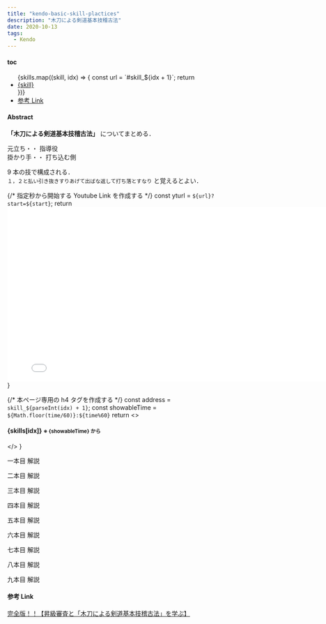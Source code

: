 ```yaml
---
title: "kendo-basic-skill-plactices"
description: "木刀による剣道基本技稽古法"
date: 2020-10-13
tags:
  - Kendo
---
```


#### toc


<ul>
  {skills.map((skill, idx) => {
    const url = `#skill_${idx + 1}`;
    return <li><a href={url}>{skill}</a></li>
  })}
  <li><a href="#links">参考 Link</a></li>
</ul>

#### Abstract

**「木刀による剣道基本技稽古法」** についてまとめる．

元立ち・・ 指導役  
掛かり手・・ 打ち込む側

9 本の技で構成される．  
`１，２と払い引き抜きすりあげて出ばな返して打ち落とすなり` と覚えるとよい．

{/* 指定秒から開始する Youtube Link を作成する */}
  const yturl = `${url}?start=${start}`;
  return <iframe width="800" height="400" src={yturl} frameborder="0" allow="accelerometer; autoplay; clipboard-write; encrypted-media; gyroscope; picture-in-picture" allowfullscreen></iframe>
}

{/* 本ページ専用の h4 タグを作成する */}
  const address = `skill_${parseInt(idx) + 1}`;
  const showableTime = `${Math.floor(time/60)}:${time%60}`
  return <> <h4> {skills[idx]} <small> ※ {showableTime} から </small> </h4><a id={address}></a></>
}

<CustomH4 idx="0" time="51" />
<BuildYoutubeLink url="https://www.youtube.com/embed/rZJVrUYsxis" start="481" />

一本目 解説
<BuildYoutubeLink url="https://www.youtube.com/embed/rZJVrUYsxis" start="512" />

<CustomH4 idx="1" time="89" />
<BuildYoutubeLink url="https://www.youtube.com/embed/rZJVrUYsxis" start="622" />

二本目 解説
<BuildYoutubeLink url="https://www.youtube.com/embed/rZJVrUYsxis" start="639" />

<CustomH4 idx="2" time="116" />
<BuildYoutubeLink url="https://www.youtube.com/embed/rZJVrUYsxis" start="696" />

三本目 解説
<BuildYoutubeLink url="https://www.youtube.com/embed/rZJVrUYsxis" start="710" />


<CustomH4 idx="3" time="140" />
<BuildYoutubeLink url="https://www.youtube.com/embed/rZJVrUYsxis" start="744" />

四本目 解説
<BuildYoutubeLink url="https://www.youtube.com/embed/rZJVrUYsxis" start="762" />


<CustomH4 idx="4" time="168" />
<BuildYoutubeLink url="https://www.youtube.com/embed/rZJVrUYsxis" start="805" />

五本目 解説
<BuildYoutubeLink url="https://www.youtube.com/embed/rZJVrUYsxis" start="821" />


<CustomH4 idx="5" time="196" />
<BuildYoutubeLink url="https://www.youtube.com/embed/rZJVrUYsxis" start="875" />

六本目 解説
<BuildYoutubeLink url="https://www.youtube.com/embed/rZJVrUYsxis" start="894" />


<CustomH4 idx="6" time="221" />
<BuildYoutubeLink url="https://www.youtube.com/embed/rZJVrUYsxis" start="927" />

七本目 解説
<BuildYoutubeLink url="https://www.youtube.com/embed/rZJVrUYsxis" start="943" />


<CustomH4 idx="7" time="245" />
<BuildYoutubeLink url="https://www.youtube.com/embed/rZJVrUYsxis" start="1001" />

八本目 解説
<BuildYoutubeLink url="https://www.youtube.com/embed/rZJVrUYsxis" start="1019" />


<CustomH4 idx="8" time="272" />
<BuildYoutubeLink url="https://www.youtube.com/embed/rZJVrUYsxis" start="1071" />

九本目 解説
<BuildYoutubeLink url="https://www.youtube.com/embed/rZJVrUYsxis" start="1088" />



<h4>参考 Link</h4>
<a id="links"></a>

[完全版！！【昇級審査と「木刀による剣道基本技稽古法」を学ぶ】](https://kendopark.jp/kenjoy/kyu-exam)
